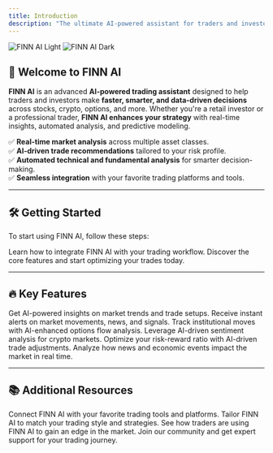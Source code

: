 ```yaml
---
title: Introduction
description: "The ultimate AI-powered assistant for traders and investors."
---
```


<img
  className="block dark:hidden"
  src="/logo/DARK BLUE (1).png"
  alt="FINN AI Light"
/>
<img
  className="hidden dark:block"
  src="/logo/WHITE LOGO (1).png"
  alt="FINN AI Dark"
/>

## 🚀 Welcome to FINN AI

**FINN AI** is an advanced **AI-powered trading assistant** designed to help traders and investors make **faster, smarter, and data-driven decisions** across stocks, crypto, options, and more. Whether you're a retail investor or a professional trader, **FINN AI enhances your strategy** with real-time insights, automated analysis, and predictive modeling.

✅ **Real-time market analysis** across multiple asset classes.  
✅ **AI-driven trade recommendations** tailored to your risk profile.  
✅ **Automated technical and fundamental analysis** for smarter decision-making.  
✅ **Seamless integration** with your favorite trading platforms and tools.  

---

## 🛠 Getting Started

To start using FINN AI, follow these steps:

<CardGroup cols={2}>
  <Card
    title="Set Up FINN AI"
    icon="plug"
    href="/docs/setup"
  >
    Learn how to integrate FINN AI with your trading workflow.
  </Card>
  <Card
    title="Quick Start Guide"
    icon="rocket"
    href="/docs/getting-started"
  >
    Discover the core features and start optimizing your trades today.
  </Card>
</CardGroup>

---

## 🔥 Key Features

<CardGroup cols={2}>
  <Card
    title="AI Trade Analysis"
    icon="chart-line"
    href="/docs/features/trade-analysis"
  >
    Get AI-powered insights on market trends and trade setups.
  </Card>
  <Card
    title="Real-time Alerts"
    icon="bell"
    href="/docs/features/alerts"
  >
    Receive instant alerts on market movements, news, and signals.
  </Card>
  <Card
    title="Options Flow & Unusual Activity"
    icon="eye"
    href="/docs/features/options-flow"
  >
    Track institutional moves with AI-enhanced options flow analysis.
  </Card>
  <Card
    title="Crypto AI Sentiment"
    icon="bitcoin"
    href="/docs/features/crypto-sentiment"
  >
    Leverage AI-driven sentiment analysis for crypto markets.
  </Card>
  <Card
    title="Risk Management"
    icon="shield-alt"
    href="/docs/features/risk-management"
  >
    Optimize your risk-reward ratio with AI-driven trade adjustments.
  </Card>
  <Card
    title="News & Market Impact AI"
    icon="newspaper"
    href="/docs/features/news-impact"
  >
    Analyze how news and economic events impact the market in real time.
  </Card>
</CardGroup>

---

## 📚 Additional Resources

<CardGroup cols={2}>
  <Card
    title="API & Integrations"
    icon="code"
    href="/docs/api"
  >
    Connect FINN AI with your favorite trading tools and platforms.
  </Card>
  <Card
    title="Customization"
    icon="palette"
    href="/docs/customization"
  >
    Tailor FINN AI to match your trading style and strategies.
  </Card>
  <Card
    title="Case Studies"
    icon="star"
    href="/docs/case-studies"
  >
    See how traders are using FINN AI to gain an edge in the market.
  </Card>
  <Card
    title="Support & Community"
    icon="headset"
    href="/docs/support"
  >
    Join our community and get expert support for your trading journey.
  </Card>
</CardGroup>

